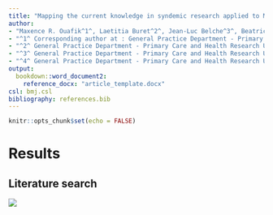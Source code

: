 ```yaml
---
title: "Mapping the current knowledge in syndemic research applied to Men who have Sex with Men : a Scoping Review"
author: 
- "Maxence R. Ouafik^1^, Laetitia Buret^2^, Jean-Luc Belche^3^, Beatrice Scholtes^4^"
- "^1^ Corresponding author at : General Practice Department - Primary Care and Health Research Unit, MD - PhD student,  University of Liège, Liège, Belgium <maxence.ouafik@uliege.be> ; Quartier Hôpital B23 Avenue Hippocrate 13 4000 Liège ![OrcID](./Files/Images/OrcID.png) https://orcid.org/0000-0002-9795-5721"
- "^2^ General Practice Department - Primary Care and Health Research Unit, MD - GP - PhD, research assistant, University of Liège, Liège, Belgium <laetitia.buret@uliege.be> ![OrcID](./Files/Images/OrcID.png) https://orcid.org/0000-0001-6039-9824"
- "^3^ General Practice Department - Primary Care and Health Research Unit, MD - GP - PhD, lecturer, University of Liège, Liège, Belgium <jlbelche@uliege.be> ![OrcID](./Files/Images/OrcID.png) https://orcid.org/0000-0001-8807-0473"
- "^4^ General Practice Department - Primary Care and Health Research Unit, Postdoctoral Researcher,  University of Liège, Liège, Belgium <beatrice.scholtes@uliege.be> ![OrcID](./Files/Images/OrcID.png) https://orcid.org/0000-0001-5274-822X"
output: 
  bookdown::word_document2:
    reference_docx: "article_template.docx"
csl: bmj.csl
bibliography: references.bib
---
```


```r
knitr::opts_chunk$set(echo = FALSE)
```

# Results

## Literature search

![](Files/images/PRISMA.png)
